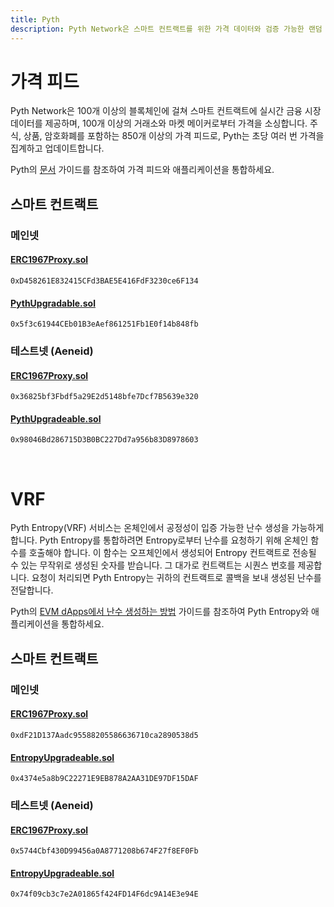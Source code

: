 ```yaml
---
title: Pyth
description: Pyth Network은 스마트 컨트랙트를 위한 가격 데이터와 검증 가능한 랜덤 함수(VRF)를 제공하는 탈중앙화 오라클입니다. 기관 제공자로부터 직접 데이터를 소싱함으로써, Pyth는 투명성과 효율성을 유지하면서 안전하고 지연 시간이 낮은 가격 업데이트를 보장합니다.
---
```


# 가격 피드

Pyth Network은 100개 이상의 블록체인에 걸쳐 스마트 컨트랙트에 실시간 금융 시장 데이터를 제공하며, 100개 이상의 거래소와 마켓 메이커로부터 가격을 소싱합니다. 주식, 상품, 암호화폐를 포함하는 850개 이상의 가격 피드로, Pyth는 초당 여러 번 가격을 집계하고 업데이트합니다.

Pyth의 [문서](https://docs.pyth.network/price-feeds/price-feeds) 가이드를 참조하여 가격 피드와 애플리케이션을 통합하세요.

## 스마트 컨트랙트

### 메인넷

#### [ERC1967Proxy.sol](https://www.storyscan.io/address/0xD458261E832415CFd3BAE5E416FdF3230ce6F134)

```
0xD458261E832415CFd3BAE5E416FdF3230ce6F134
```

#### [PythUpgradable.sol](https://www.storyscan.io/address/0x5f3c61944CEb01B3eAef861251Fb1E0f14b848fb)

```
0x5f3c61944CEb01B3eAef861251Fb1E0f14b848fb
```

### 테스트넷 (Aeneid)

#### [ERC1967Proxy.sol](https://aeneid.storyscan.io/address/0x36825bf3Fbdf5a29E2d5148bfe7Dcf7B5639e320)

```
0x36825bf3Fbdf5a29E2d5148bfe7Dcf7B5639e320
```

#### [PythUpgradeable.sol](https://aeneid.storyscan.io/address/0x98046Bd286715D3B0BC227Dd7a956b83D8978603)

```
0x98046Bd286715D3B0BC227Dd7a956b83D8978603
```

<br />

# VRF

Pyth Entropy(VRF) 서비스는 온체인에서 공정성이 입증 가능한 난수 생성을 가능하게 합니다. Pyth Entropy를 통합하려면 Entropy로부터 난수를 요청하기 위해 온체인 함수를 호출해야 합니다. 이 함수는 오프체인에서 생성되어 Entropy 컨트랙트로 전송될 수 있는 무작위로 생성된 숫자를 받습니다. 그 대가로 컨트랙트는 시퀀스 번호를 제공합니다. 요청이 처리되면 Pyth Entropy는 귀하의 컨트랙트로 콜백을 보내 생성된 난수를 전달합니다.

Pyth의 [EVM dApps에서 난수 생성하는 방법](https://docs.pyth.network/entropy/generate-random-numbers/evm) 가이드를 참조하여 Pyth Entropy와 애플리케이션을 통합하세요.

## 스마트 컨트랙트

### 메인넷

#### [ERC1967Proxy.sol](https://www.storyscan.io/address/0xdF21D137Aadc95588205586636710ca2890538d5)

```
0xdF21D137Aadc95588205586636710ca2890538d5
```

#### [EntropyUpgradeable.sol](https://www.storyscan.io/address/0x4374e5a8b9C22271E9EB878A2AA31DE97DF15DAF)

```
0x4374e5a8b9C22271E9EB878A2AA31DE97DF15DAF
```

### 테스트넷 (Aeneid)

#### [ERC1967Proxy.sol](https://aeneid.storyscan.io/address/0x5744Cbf430D99456a0A8771208b674F27f8EF0Fb)

```
0x5744Cbf430D99456a0A8771208b674F27f8EF0Fb
```

#### [EntropyUpgradeable.sol](https://aeneid.storyscan.io/address/0x74f09cb3c7e2A01865f424FD14F6dc9A14E3e94E)

```
0x74f09cb3c7e2A01865f424FD14F6dc9A14E3e94E
```

